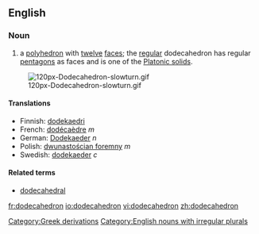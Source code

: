 {{wikipedia}}
==English==
===Noun===
{{en-noun| dodecahedr|a | pl2=dodecahedrons}}

#{{geometry}} a [[polyhedron]] with [[twelve]] [[face]]s; the [[regular]] dodecahedron has regular [[pentagon]]s as faces and is one of the [[Platonic solid]]s.

[[Image:120px-Dodecahedron-slowturn.gif]]

====Translations====
*Finnish: [[dodekaedri]]
*French: [[dodécaèdre]] ''m''
*German: [[Dodekaeder]] ''n''
*Polish: [[dwunastościan foremny]] ''m''
*Swedish: [[dodekaeder]] ''c''

====Related terms====
*[[dodecahedral]]

[[Category:Greek derivations]]
[[Category:English nouns with irregular plurals]]

[[fr:dodecahedron]]
[[io:dodecahedron]]
[[vi:dodecahedron]]
[[zh:dodecahedron]]